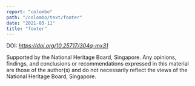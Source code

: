 ```yaml
---
report: "colombo"
path: "/colombo/text/footer"
date: "2021-03-11"
title: "footer"
---
```


<p>DOI: <em><a href="https://doi.org/10.25717/304q-mx31">https://doi.org/10.25717/304q-mx31</a></em></p>

Supported by the National Heritage Board, Singapore. Any opinions, findings, and conclusions or recommendations expressed in this material are those of the author(s) and do not necessarily reflect the views of the National Heritage Board, Singapore.
